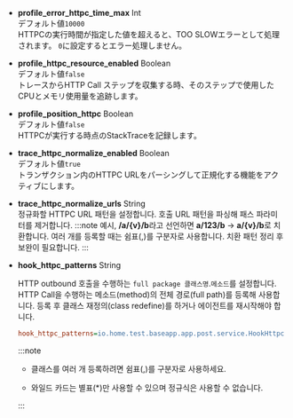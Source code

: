 -   **profile_error_httpc_time_max** <span class='type'>Int</span><br/>
    デフォルト値`10000`<br/>
    HTTPCの実行時間が指定した値を超えると、TOO SLOWエラーとして処理されます。 `0`に設定するとエラー処理しません。

-   **profile_httpc_resource_enabled** <span class='type'>Boolean</span><br/>
    デフォルト値`false`<br/>
    トレースからHTTP Call ステップを収集する時、そのステップで使用したCPUとメモリ使用量を追跡します。

-   **profile_position_httpc** <span class='type'>Boolean</span><br/>
    デフォルト値`false`<br/>
    HTTPCが実行する時点のStackTraceを記録します。

-   **trace_httpc_normalize_enabled** <span class='type'>Boolean</span><br/>
    デフォルト値`true`<br/>
    トランザクション内のHTTPC URLをパーシングして正規化する機能をアクティブにします。

-   **trace_httpc_normalize_urls** <span class='type'>String</span><br/>
      정규화할 HTTPC URL 패턴을 설정합니다. 호출 URL 패턴을 파싱해 패스 파라미터를 제거합니다.
    :::note
    예시, **/a/{v}/b**라고 선언하면 **a/123/b** → **a/{v}/b**로 치환합니다. 여러 개를 등록할 때는 쉼표(,)를 구분자로 사용합니다. 치환 패턴 정리 후 보완이 필요합니다.
    :::

-   **hook_httpc_patterns** <span class='type'>String</span>

    HTTP outbound 호출을 수행하는 `full package 클래스명`.`메소드`를 설정합니다. HTTP Call을 수행하는 메소드(method)의 전체 경로(full path)를 등록해 사용합니다. 등록 후 클래스 재정의(class redefine)를 하거나 에이전트를 재시작해야 합니다.

    ```ini title='whatap.conf'
    hook_httpc_patterns=io.home.test.baseapp.app.post.service.HookHttpcService.*
    ```

    :::note

    -   클래스를 여러 개 등록하려면 쉼표(,)를 구분자로 사용하세요. 

    -   와일드 카드는 별표(\*)만 사용할 수 있으며 정규식은 사용할 수 없습니다.

    :::

